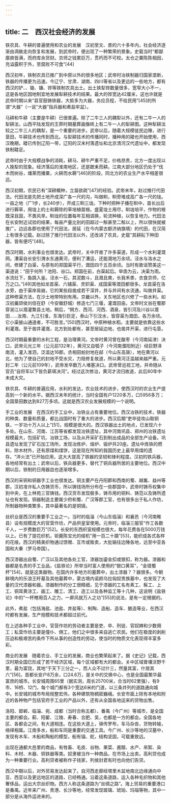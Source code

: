 ```yaml
---
---
---
```

title: 二　西汉社会经济的发展
---




铁农具、牛耕的普遍使用和农业的发展　汉初至文、景的六十多年内，社会经济逐渐由凋敝走向恢复和发展，到武帝时，便出现了一种繁荣的景象。史载当时“都鄙廪庾皆满，而府库余货财。京师之钱累巨万，贯朽而不可校。太仓之粟陈陈相因，充溢露积于外，至腐败不可食”[44]

西汉初年，铁制农具已推广到中原以外的很多地区；武帝时冶铁制器归国家垄断，铁器的传播更为迅速。今辽宁、甘肃、湖南、四川等省以及更远的一些地方，都有西汉的铲、、锄、镰、铧等铁制农具出土。出土铁犁铧数量很多，宽窄大小不一，这是各地区因地制宜地发展犁耕技术的结果。最大的铧宽达42厘米，这也许就是武帝时期以来“县官鼓铸铁器，大抵多为大器，务应员程，不给民用”[45]的所谓“大器”（一说“大器”指兵器和煮盐牢盆）。

马耕和牛耕（主要是牛耕）已很普遍。除了二牛三人的耦犁以外，还有二牛一人的犁耕法，山西平陆发现的王莽时期墓葬画像砖上有二牛一人的犁耕图。这种犁耕法较之二牛三人的耦犁，是一个重要的进步。武帝以后，随着大规模徙民边陲，进行垦田，牛耕技术也传到西北。与犁耕技术的传播同时，播种用的耧也开始使用，西汉晚期，耧已传到辽阳一带，辽阳的汉末村落遗址和北京清河汉代遗址中，都发现铁制耧足。

武帝时由于大规模战争的消耗，耕马、耕牛严重不足，价格昂贵，北方一度出现以人挽犁的现象。经济落后的淮南地区，还是蹠耒而耕。江南大部分地区仍处于“伐木而树谷，燔莱而播粟，火耕而水耨”[46]的阶段，同北方的农业生产水平相差很远。

西汉初期，农民已有“深耕概种，立苗欲疏”[47]的经验。武帝末年，赵过推行代田法。代田法是先把土地开成深广各一尺的沟，叫做甽，甽旁堆成高广各一尺的垅。一亩之地（广1步，长240步），开成三甽三垅。下种时把种子播在甽中，苗长出后进行耨草，用垅上的土和耨除的草培植苗根。盛夏垅土用尽，甽垅培平，作物的根既深且固，不畏风旱。甽垅的位置每年互相调换，轮流种植，以恢复地力。代田法在长安附近试验的结果，每亩产量比别的田超过一斛甚至二斛以上，所以很快就被推广。边远各郡也使用了代田法，居延（在今内蒙古额济纳旗境）的代田，在汉简上有很多记载。赵过除了推行代田法以外，还改进了农具，史载“其耕耘下种田器，皆有便巧”[48]。

西汉时期，水利事业也很发达。武帝时，关中开凿了许多渠道，形成一个水利灌溉网。漕渠自长安引渭水东通黄河，便利了漕运，还能溉地万余顷。泾水与洛水之间，修建了白渠，与原有的郑国渠平行，溉田四千五百余顷。当时有歌谣赞美这一渠道说：“田于何所？池阳、谷口。郑国在前，白渠起后。举臿为云，决渠为雨。水流灶下，鱼跳入釜。泾水一石，其泥数斗，且溉且粪，长我禾黍，衣食京师，亿万之口。”[49]其他如龙首渠、六辅渠、灵轵渠、成国渠等溉田都很多。龙首渠在洛水旁，由于渠岸易崩，它的某些段凿成若干深井，井与井间有水流通，叫做井渠。这种修渠方法，在沙土地带特别有用。京畿以外，关东地区也兴修了一些水利。如汉初羹颉侯刘信在舒（今安徽舒城）修造七门三堰，灌溉田亩。文帝时文翁在蜀郡穿湔江以溉灌繁县土地。稍后，“朔方、西河、河西、酒泉，皆引河及川谷以溉田……汝南、九江引淮，东海引巨定，泰山下引汶水，皆穿渠为溉田，各万余顷。它小渠披山通道者，不可胜言。”[50]西汉时，中原种植水稻，主要就是依靠这些水利灌溉。至于凿井灌溉，北方到处都有，甚至居延边地，也凿井开渠，进行屯垦。

西汉时期最重要的水利工程，是治理黄河。文帝时黄河曾在酸枣（今河南延津）决口，武帝元光三年（公元前132年），黄河又自瓠子（今河南濮阳附近）经巨野泽南流，灌入淮泗，泛滥达16郡。丞相田蚡封地在鄃（今山东高唐），地在黄河以北，他为了使自己的封地不受水灾，力阻修复故道，所以黄河泛滥越来越严重。元封二年（公元前109年），武帝发卒数万人堵塞决口。武帝曾巡视工地，并命随从官员“自将军以下皆负薪填决河”。经过这次修治，黄河才流归故道，此后80年中未成大灾。

铁农具、牛耕的普遍应用，水利的发达，农业技术的进步，使西汉时的农业生产提高到一个新的水平。据西汉末年的统计，当时全国有户1220多万，口5956多万；全国垦田数达到827万多顷。这就是西汉农业发展规模的一个说明。

手工业的发展　在西汉的手工业中，冶铁业占有重要地位。西汉冶铁的技术，铁器的种类、数量和质量，都比战国时有了重大的进步。西汉后期“吏卒徒攻山取铜铁，一岁功十万人以上”[51]，规模是很大的。西汉铁器出土的地点，已发现六十多处。在山东、河南、江苏等省都发现冶铁遗址，其中河南巩县、郑州的冶铁遗址规模最大，包括矿坑、冶铁工场，以及从开采矿石到制出成品的全部生产设备。巩县遗址发现了矿石加工场所，发现冶炼炉、熔炉、锻炉共20座。遗址中炼铁的燃料，除木材外，还有原煤和煤饼，这是现在所知的我国历史上最早用煤的遗存。“淬火法”已开始应用，这大大提高了铁器的坚韧和锋利程度。汉初的铁兵器，各地经常有出土；武帝以后，铁兵器更多，替代了铜兵器所居的主要地位。西汉中期以后，铁制的日用器皿也逐渐增多。

西汉的采铜和铜器手工业也很发达。铜主要产在丹阳郡和西南的蜀、越巂、益州等郡。汉初准许私人仿铸货币，所以铸钱场所分布在一些郡国中，武帝时铸币权集中到中央，在上林苑三官铸钱。西汉货币发现极多，铸币用的铜料、铸范以及铸所遗址也有发现。铜器制造主要属少府和蜀、广汉等郡工官，也有很多出于私人作坊，所制器物种类繁多，其中最著名的是铜镜。

丝织业是西汉的重要手工业之一。当时的临淄（今山东临淄）和襄邑（今河南睢县）设有规模庞大的官营作坊，产品供皇室使用。元帝时，临淄三服官“作工各数千人，一岁费数巨万”[52]。长安的东西织室规模也很大，每年花费各在5000万钱以上。已有了提花织机，钜鹿陈宝光的绫机“用一百二十蹑”[53]，能织成各式各样的花绫。西汉的精美织物通过馈赠、互市或贩卖，大批输往边陲各地，远至中亚各国和大秦（罗马帝国）。

西汉漆器出自蜀、广汉以及其他各处工官，漆器加鎏金扣或银扣，称为器。漆器和器都是名贵的手工业品，《盐铁论》所举当时富人使用的“银口黄耳”，“金错蜀杯”[54]，就是这类器物。在国内许多地方的墓葬中，出土漆器？？器很多。今朝鲜境内的乐浪王盱墓及其他墓葬中，蒙古境内诺颜乌拉匈奴贵族墓中，也发现了大量的汉代漆器和器。漆器制作的分工很精细，见于漆器的工名有素工、髹工、上工、铜耳黄涂工、画工、雕工、清工、造工以及各种监工等十几种，这说明《盐铁论》中的“一杯棬用百人之力，一屏风就万人之功”[55]的说法，是有一定根据的。

此外，煮盐（包括海盐、池盐、井盐等）、制陶、造船、造车、酿造等业，在西汉时都有发展，生产规模和技术都超过前代。

在上述各种手工业中，官营作坊的劳动者主要是吏、卒、刑徒、官奴婢和少数佣工；私营作坊主要是僮仆、佣工，他们之中很多来自逃亡农民。他们在极度的剥削压迫和极艰苦的条件下所从事的创造性的劳动，使当时的物质文化表现得丰富多彩。

商业的发展　随着农业、手工业的发展，商业也繁荣起来了。据《史记》记载，西汉时期全国已形成了若干经济区域，每个区域都有大的都会。关中区域膏壤沃野千里，最为富饶，其地“于天下三分之一，而人众不过什三，然量其富，什居其六”[56]。首都长安户8万余，口24.6万，是关中的交换中心，也是全国最繁华最富庶的城市。长安城周围65里（据实测，周长25700米，合当时62里强），有9市、16桥、12门，每个城门都有3个宽达6米的门道，以三条并列的道路通向城中。长安城的城市布局规整宏伟，各种建筑物稠密巍峨。长安市面上除有本地和附近的各种物产包括官府手工业的产品以外，还有从全国各地运来的货物出售。

洛阳、邯郸、临淄、宛、成都（当时合称五都）、番禺（今广州）等城市，是全国主要的都会。蓟、阳翟、江陵、寿春、合肥、吴，也都是一方的都会。全国各地区、各都会之间，有大道相连。在这些大道上，驿传罗布，车马杂沓，货物转输，络绎相属。江南多水，船和车同是重要的交通工具。今广州、长沙等地的汉墓中，发现有木车、木船和陶船的模型，船有锚、舵，结构坚固，可载重致远。

出现在通都大邑里的商品，有牲畜、毛皮、谷物、果菜、酱醋、水产、帛絮、染料、木材、木器、铜铁器等类。奴隶被当作一种商品，在市场上出卖。高利贷也成为一种重要行业。高利贷者被称作子钱家，列侯封君有时也向他们告贷。

西汉中期以后，对外贸易发达起来了。自河西走廊经塔里木盆地南北边缘通向中亚、西亚以及更远地区的道路，已经畅通。沿着这条道路，运入各种毛织物和其他奢侈品，运出大宗丝织物。西方人称这条道路为“丝绸之路”。海上贸易的重要港口是番禺。近年来广州、贵港、长沙等地，经常发现玻璃、琥珀、玛瑙等物，其中一部分是从海外运进来的。